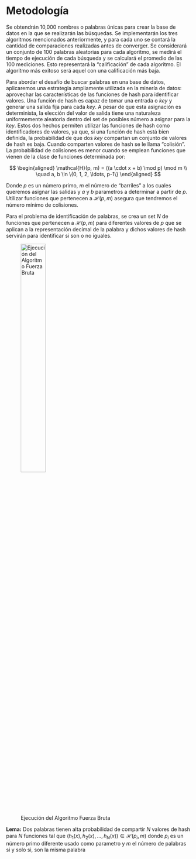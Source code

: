 # Metodología

Se obtendrán 10,000 nombres o palabras únicas para crear la base de datos en la que se realizarán las búsquedas. Se implementarán los tres algoritmos mencionados anteriormente, y para cada uno se contará la cantidad de comparaciones realizadas antes de converger. Se considerará un conjunto de 100 palabras aleatorias para cada algoritmo, se medirá el tiempo de ejecución de cada búsqueda y se calculará el promedio de las 100 mediciones. Esto representará la "calificación" de cada algoritmo. El algoritmo más exitoso será aquel con una calificación más baja.

Para abordar el desafío de buscar palabras en una base de datos, aplicaremos una estrategia ampliamente utilizada en la minería de datos: aprovechar las características de las funciones de hash para identificar valores. Una función de hash es capaz de tomar una entrada o *key* y generar una salida fija para cada *key*. A pesar de que esta asignación es determinista, la elección del valor de salida tiene una naturaleza uniformemente aleatoria dentro del set de posibles número a asignar para la *key*. Estos dos hechos permiten utilizar las funciones de hash como identificadores de valores, ya que, si una función de hash está bien definida, la probabilidad de que dos *key* compartan un conjunto de valores de hash es baja. Cuando comparten valores de hash se le llama "colisión". La probabilidad de colisiones es menor cuando se emplean funciones que vienen de la clase de funciones determinada por:

$$
\begin{aligned}
\mathcal{H}(p, m) = ((a \cdot x + b) \mod p) \mod m \\
\quad a, b \in \{0, 1, 2, \ldots, p-1\}
\end{aligned}
$$

Donde $p$ es un número primo, $m$ el número de "barriles" a los cuales queremos asignar las salidas y $a$ y $b$ parametros a determinar a partir de $p$. Utilizar funciones que pertenecen a $\mathcal{H}(p, m)$ asegura que tendremos el número mínimo de colisiones.

Para el problema de identificación de palabras, se crea un set $N$ de funciones que pertenecen a $\mathcal{H}(p, m)$ para diferentes valores de $p$ que se aplican a la representación decimal de la palabra y dichos valores de hash servirán para identificar si son o no iguales.

![Ejecución del Algoritmo Fuerza Bruta](images/Ejecuta Algoritmo fuerza bruta.png){width=40%}

**Lema:** Dos palabras tienen alta probabilidad de compartir $N$ valores de hash para $N$ funciones tal que $(h_1(x), h_2(x), ... ,h_N(x)) \in \mathcal{H}(p_{i}, m)$ donde $p_{i}$ es un número primo diferente usado como parametro y $m$ el número de palabras si y solo si, son la misma palabra